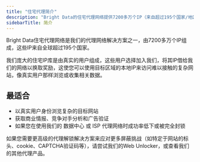```yaml
---
title: "住宅代理简介"
description: "Bright Data的住宅代理网络提供7200多万个IP（来自超过195个国家/地区），要以真实用户的方式浏览和收集数据，这是理想之选。"
sidebarTitle: 简介
---
```


Bright Data住宅代理网络是我们的代理网络解决方案之一，由7200多万个IP组成，这些IP来自全球超过195个国家。

我们庞大的住宅IP库是由真实的用户组成，这些用户选择加入我们，将其IP借给我们的网络以换取奖励，这使您可以使用目标区域的本地IP来访问难以接触的复杂网站，像真实用户那样浏览或收集相关数据。

## 最适合
- 以真实用户身份浏览复杂的目标网站
- 获取商业情报、竞争对手分析和广告验证
- 如果您在使用我们的 数据中心 或 ISP 代理网络时成功率低下或被完全封锁

<Tip>
如果您需要更高级的代理解锁解决方案来应对更多屏蔽挑战（如特定于网站的标头、cookie、CAPTCHA验证码等），请尝试我们的Web Unlocker，或查看我们的其他代理产品。
</Tip>
